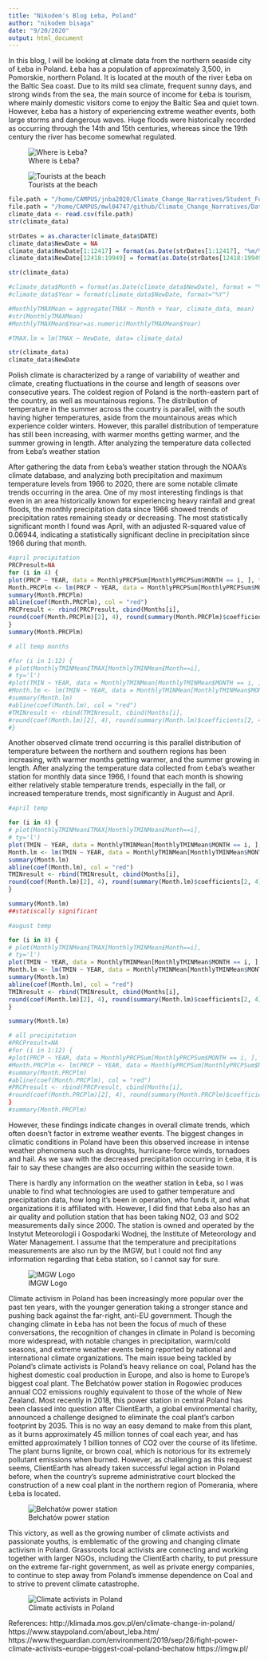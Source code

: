 ```yaml
---
title: "Nikodem's Blog Łeba, Poland"
author: "nikodem bisaga"
date: "9/20/2020"
output: html_document
---
```


In this blog, I will be looking at climate data from the northern seaside city of Łeba in Poland. Łeba has a population of approximately 3,500, in Pomorskie, northern Poland. It is located at the mouth of the river Łeba on the Baltic Sea coast. Due to its mild sea climate, frequent sunny days, and strong winds from the sea, the main source of income for Łeba is tourism, where mainly domestic visitors come to enjoy the Baltic Sea and quiet town. However, Łeba has a history of experiencing extreme weather events, both large storms and dangerous waves. Huge floods were historically recorded as occurring through the 14th and 15th centuries, whereas since the 19th century the river has become somewhat regulated. 

![Where is Łeba?](leba poland map.png)

![Tourists at the beach](leba beach.jpg)


```r
file.path = "/home/CAMPUS/jnba2020/Climate_Change_Narratives/Student_Folders/Bisaga/leba, poland data.csv"
file.path = "/home/CAMPUS/mwl04747/github/Climate_Change_Narratives/Data/FA20/leba, poland data.csv"
climate_data <- read.csv(file.path)
str(climate_data)
```

```r

strDates = as.character(climate_data$DATE) 
climate_data$NewDate = NA
climate_data$NewDate[1:12417] = format(as.Date(strDates[1:12417], "%m/%d/%y"), "19%y-%m-%d") 
climate_data$NewDate[12418:19949] = format(as.Date(strDates[12418:19949], "%m/%d/%y"),"20%y-%m-%d")

str(climate_data)
```

```r
#climate_data$Month = format(as.Date(climate_data$NewDate), format = "%m")
#climate_data$Year = format(climate_data$NewDate, format="%Y")

#MonthlyTMAXMean = aggregate(TMAX ~ Month + Year, climate_data, mean)
#str(MonthlyTMAXMean)
#MonthlyTMAXMean$Year=as.numeric(MonthlyTMAXMean$Year)

#TMAX.lm = lm(TMAX ~ NewDate, data= climate_data)
```

```r
str(climate_data)
climate_data$NewDate
```


Polish climate is characterized by a range of variability of weather and climate, creating fluctuations in the course and length of seasons over consecutive years. The coldest region of Poland is the north-eastern part of the country, as well as mountainous regions. The distribution of temperature in the summer across the country is parallel, with the south having higher temperatures, aside from the mountainous areas which experience colder winters. However, this parallel distribution of temperature has still been increasing, with warmer months getting warmer, and the summer growing in length. After analyzing the temperature data collected from Łeba’s weather station

After gathering the data from Łeba’s weather station through the NOAA’s climate database, and analyzing both precipitation and maximum temperature levels from 1966 to 2020, there are some notable climate trends occurring in the area. One of my most interesting findings is that even in an area historically known for experiencing heavy rainfall and great floods, the monthly precipitation data since 1966 showed trends of precipitation rates remaining steady or decreasing. The most statistically significant month I found was April, with an adjusted R-squared value of 0.06944, indicating a statistically significant decline in precipitation since 1966 during that month. 

```r
#april precipitation 
PRCPresult=NA 
for (i in 4) {
plot(PRCP ~ YEAR, data = MonthlyPRCPSum[MonthlyPRCPSum$MONTH == i, ], ty = "l", las = 1, xlim = c(1966, 2020), main = Months[i])
Month.PRCPlm <- lm(PRCP ~ YEAR, data = MonthlyPRCPSum[MonthlyPRCPSum$MONTH == i, ])
summary(Month.PRCPlm)
abline(coef(Month.PRCPlm), col = "red")
PRCPresult <- rbind(PRCPresult, cbind(Months[i],
round(coef(Month.PRCPlm)[2], 4), round(summary(Month.PRCPlm)$coefficients[2, 4], 4), round(summary(Month.PRCPlm)$r.squared,3)))
}
summary(Month.PRCPlm)

```

```r
# all temp months

#for (i in 1:12) {
# plot(MonthlyTMINMean£TMAX[MonthlyTMINMean£Month==i],
# ty='l')
#plot(TMIN ~ YEAR, data = MonthlyTMINMean[MonthlyTMINMean$MONTH == i, ], ty = "l", las = 1, xlim = c(1966, 2020), main = Months[i])
#Month.lm <- lm(TMIN ~ YEAR, data = MonthlyTMINMean[MonthlyTMINMean$MONTH == i, ])
#summary(Month.lm)
#abline(coef(Month.lm), col = "red")
#TMINresult <- rbind(TMINresult, cbind(Months[i],
#round(coef(Month.lm)[2], 4), round(summary(Month.lm)$coefficients[2, 4], 4), round(summary(Month.lm)$r.squared,3)))
#}
```

Another observed climate trend occurring is this parallel distribution of temperature between the northern and southern regions has been increasing, with warmer months getting warmer, and the summer growing in length. After analyzing the temperature data collected from Łeba’s weather station for monthly data since 1966, I found that each month is showing either relatively stable temperature trends, especially in the fall, or increased temperature trends, most significantly in August and April. 

```r
#april temp

for (i in 4) {
# plot(MonthlyTMINMean£TMAX[MonthlyTMINMean£Month==i],
# ty='l')
plot(TMIN ~ YEAR, data = MonthlyTMINMean[MonthlyTMINMean$MONTH == i, ], ty = "l", las = 1, xlim = c(1966, 2020), main = Months[i])
Month.lm <- lm(TMIN ~ YEAR, data = MonthlyTMINMean[MonthlyTMINMean$MONTH == i, ])
summary(Month.lm)
abline(coef(Month.lm), col = "red")
TMINresult <- rbind(TMINresult, cbind(Months[i],
round(coef(Month.lm)[2], 4), round(summary(Month.lm)$coefficients[2, 4], 4), round(summary(Month.lm)$r.squared,3)))
}

summary(Month.lm)
##statiscally significant
```

```r
#august temp

for (i in 8) {
# plot(MonthlyTMINMean£TMAX[MonthlyTMINMean£Month==i],
# ty='l')
plot(TMIN ~ YEAR, data = MonthlyTMINMean[MonthlyTMINMean$MONTH == i, ], ty = "l", las = 1, xlim = c(1966, 2020), main = Months[i])
Month.lm <- lm(TMIN ~ YEAR, data = MonthlyTMINMean[MonthlyTMINMean$MONTH == i, ])
summary(Month.lm)
abline(coef(Month.lm), col = "red")
TMINresult <- rbind(TMINresult, cbind(Months[i],
round(coef(Month.lm)[2], 4), round(summary(Month.lm)$coefficients[2, 4], 4), round(summary(Month.lm)$r.squared,3)))
}

summary(Month.lm)

```



```r
# all precipitation
#PRCPresult=NA 
#for (i in 1:12) {
#plot(PRCP ~ YEAR, data = MonthlyPRCPSum[MonthlyPRCPSum$MONTH == i, ], ty = "l", las = 1, xlim = c(1966, 2020), main = Months[i])
#Month.PRCPlm <- lm(PRCP ~ YEAR, data = MonthlyPRCPSum[MonthlyPRCPSum$MONTH == i, ])
#summary(Month.PRCPlm)
#abline(coef(Month.PRCPlm), col = "red")
#PRCPresult <- rbind(PRCPresult, cbind(Months[i],
#round(coef(Month.PRCPlm)[2], 4), round(summary(Month.PRCPlm)$coefficients[2, 4], 4), round(summary(Month.PRCPlm)$r.squared,3)))
}
#summary(Month.PRCPlm)

```

However, these findings indicate changes in overall climate trends, which often doesn’t factor in extreme weather events. The biggest changes in climatic conditions in Poland have been this observed increase in intense weather phenomena such as droughts, hurricane-force winds, tornadoes and hail. As we saw with the decreased precipitation occurring in Łeba, it is fair to say these changes are also occurring within the seaside town. 

There is hardly any information on the weather station in Łeba, so I was unable to find what technologies are used to gather temperature and precipitation data, how long it’s been in operation, who funds it, and what organizations it is affiliated with. However, I did find that Łeba also has an air quality and pollution station that has been taking NO2, O3 and SO2 measurements daily since 2000. The station is owned and operated by the Instytut Meteorologii i Gospodarki Wodnej, the Institute of Meteorology and Water Management. I assume that the temperature and precipitations measurements are also run by the IMGW, but I could not find any information regarding that Łeba station, so I cannot say for sure. 

![IMGW Logo](IMGWlogo.png)

Climate activism in Poland has been increasingly more popular over the past ten years, with the younger generation taking a stronger stance and pushing back against the far-right, anti-EU government. Though the changing climate in Łeba has not been the focus of much of these conversations, the recognition of changes in climate in Poland is becoming more widespread, with notable changes in precipitation, warm/cold seasons, and extreme weather events being reported by national and international climate organizations. 
The main issue being tackled by Poland’s climate activists is Poland’s heavy reliance on coal, Poland has the highest domestic coal production in Europe, and also is home to Europe’s biggest coal plant. The Bełchatów power station in Rogowiec produces annual CO2 emissions roughly equivalent to those of the whole of New Zealand. Most recently in 2018, this power station in central Poland has been classed into question after ClientEarth, a global environmental charity, announced a challenge designed to eliminate the coal plant’s carbon footprint by 2035. This is no way an easy demand to make from this plant, as it burns approximately 45 million tonnes of coal each year, and has emitted approximately 1 billion tonnes of CO2 over the course of its lifetime. The plant burns lignite, or brown coal, which is notorious for its extremely pollutant emissions when burned. However, as challenging as this request seems, ClientEarth has already taken successful legal action in Poland before, when the country’s supreme administrative court blocked the construction of a new coal plant in the northern region of Pomerania, where Łeba is located. 

![Bełchatów power station](coal plant.jpg)

This victory, as well as the growing number of climate activists and passionate youths, is emblematic of the growing and changing climate activism in Poland. Grassroots local activists are connecting and working together with larger NGOs, including the ClientEarth charity, to put pressure on the extreme far-right government, as well as private energy companies, to continue to step away from Poland’s immense dependence on Coal and to strive to prevent climate catastrophe. 

![Climate activists in Poland](polandclimateactivists.jpg)

References: 
http://klimada.mos.gov.pl/en/climate-change-in-poland/ 
https://www.staypoland.com/about_leba.htm/ 
https://www.theguardian.com/environment/2019/sep/26/fight-power-climate-activists-europe-biggest-coal-poland-bechatow 
https://imgw.pl/ 

